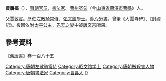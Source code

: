 '''賈膺福'''（{{bd|7世纪|?|713年|7月29日|catIdx=J}}），[[唐朝|唐朝]][[官员|官员]]，[[書法家|書法家]]。[[曹州|曹州]][[冤句县|冤句]]（今[[山東省|山東省]][[菏澤市|菏澤市]][[曹縣|曹縣]]）人。

父[[賈敦實|賈敦實]]。歷任左[[散騎常侍|散騎常侍]]、[[弘文館|弘文館]][[學士|學士]]。善[[隸書|八分書]]，曾筆《大雲寺碑》、《封禪記》。後因依附[[太平公主|太平公主]]，[[先天之變|先天之變]]中被[[唐玄宗|唐玄宗]]所殺。

==參考資料==
《[[舊唐書|舊唐書]]》卷一百八十五

{{唐朝官员小作品}}
{{DEFAULTSORT:J}}
[[Category:唐朝左散骑常侍|Category:唐朝左散骑常侍]]
[[Category:昭文馆学士|Category:昭文馆学士]]
[[Category:唐朝被殺害人物|Category:唐朝被殺害人物]]
[[Category:唐朝書法家|Category:唐朝書法家]]
[[Category:曹县人|Category:曹县人]]
[[Category:賈姓|D]]